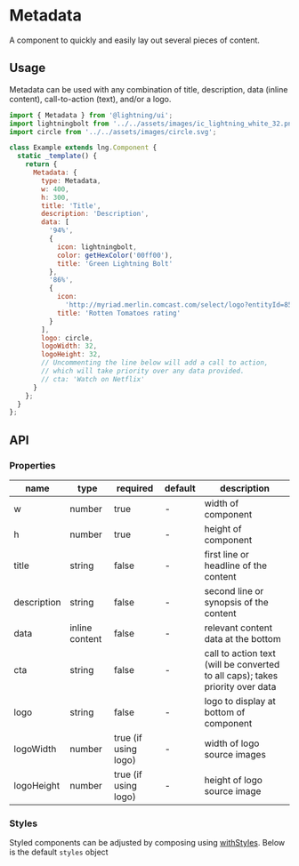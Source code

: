 
# Metadata

A component to quickly and easily lay out several pieces of content.

## Usage

Metadata can be used with any combination of title, description, data (inline content), call-to-action (text), and/or a logo.

```js
import { Metadata } from '@lightning/ui';
import lightningbolt from '../../assets/images/ic_lightning_white_32.png';
import circle from '../../assets/images/circle.svg';

class Example extends lng.Component {
  static _template() {
    return {
      Metadata: {
        type: Metadata,
        w: 400,
        h: 300,
        title: 'Title',
        description: 'Description',
        data: [
          '94%',
          {
            icon: lightningbolt,
            color: getHexColor('00ff00'),
            title: 'Green Lightning Bolt'
          },
          '86%',
          {
            icon:
              'http://myriad.merlin.comcast.com/select/logo?entityId=8527084350383982239&width=32&height=&ratio=1x1&trim=false',
            title: 'Rotten Tomatoes rating'
          }
        ],
        logo: circle,
        logoWidth: 32,
        logoHeight: 32,
        // Uncommenting the line below will add a call to action,
        // which will take priority over any data provided.
        // cta: 'Watch on Netflix'
      }
    };
  }
};
```

<Canvas>
  <Story id="elements-metadata--basic" />
</Canvas>

## API

### Properties

name|type|required|default|description
--|--|--|--|--
w|number|true|-|width of component
h|number|true|-|height of component
title|string|false|-|first line or headline of the content
description|string|false|-|second line or synopsis of the content
data|inline content|false|-|relevant content data at the bottom
cta|string|false|-|call to action text (will be converted to all caps); takes priority over data
logo|string|false|-|logo to display at bottom of component
logoWidth|number|true (if using logo)|-|width of logo source images
logoHeight|number|true (if using logo)|-|height of logo source image

### Styles

Styled components can be adjusted by composing using [withStyles](?path=/docs/mixins-withstyles--basic). Below is the default `styles` object

<Theme theme={Metadata.styles} />
